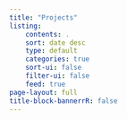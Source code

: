 ```yaml
---
title: "Projects"
listing:
    contents: .
    sort: date desc
    type: default
    categories: true
    sort-ui: false
    filter-ui: false
    feed: true
page-layout: full
title-block-bannerrR: false
---
```

